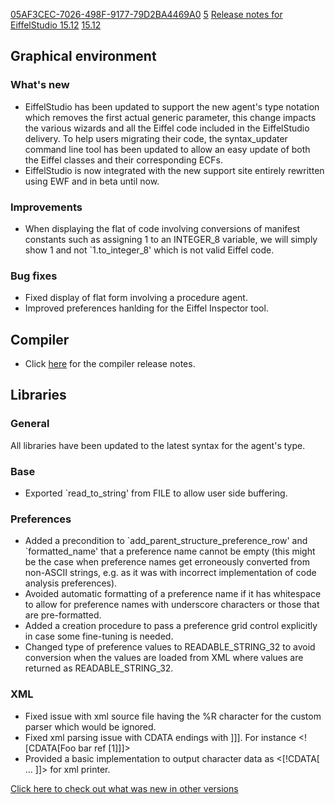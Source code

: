 [[Property:uuid|05AF3CEC-7026-498F-9177-79D2BA4469A0]]
[[Property:weight|5]]
[[Property:title|Release notes for EiffelStudio 15.12]]
[[Property:link_title|15.12]]
==Graphical environment==

===What's new===
* EiffelStudio has been updated to support the new agent's type notation which removes the first actual generic parameter, this change impacts the various wizards and all the Eiffel code included in the EiffelStudio delivery. To help users migrating their code, the syntax_updater command line tool has been updated to allow an easy update of both the Eiffel classes and their corresponding ECFs.
* EiffelStudio is now integrated with the new support site entirely rewritten using EWF and in beta until now.

===Improvements===
* When displaying the flat of code involving conversions of manifest constants such as assigning 1 to an INTEGER_8 variable, we will simply show 1 and not `1.to_integer_8' which is not valid Eiffel code.

===Bug fixes===
* Fixed display of flat form involving a procedure agent.
* Improved preferences hanlding for the Eiffel Inspector tool.

==Compiler==
* Click [[Major changes between ISE Eiffel 15.08 and ISE Eiffel 15.12|here]] for the compiler release notes.

==Libraries==
===General===
All libraries have been updated to the latest syntax for the agent's type.

===Base===
* Exported `read_to_string' from FILE to allow user side buffering.

===Preferences===
* Added a precondition to `add_parent_structure_preference_row' and `formatted_name' that a preference name cannot be empty (this might be the case when preference names get erroneously converted from non-ASCII strings, e.g. as it was with incorrect implementation of code analysis preferences).
* Avoided automatic formatting of a preference name if it has whitespace to allow for preference names with underscore characters or those that are pre-formatted.
* Added a creation procedure to pass a preference grid control explicitly in case some fine-tuning is needed.
* Changed type of preference values to READABLE_STRING_32 to avoid conversion when the values are loaded from XML where values are returned as READABLE_STRING_32.

===XML===
* Fixed issue with xml source file having the %R character for the custom parser which would be ignored.
* Fixed xml parsing issue with CDATA endings with ]]]. For instance <![CDATA[Foo bar ref [1]]]>
* Provided a basic implementation to output character data as <[!CDATA[ ... ]]> for xml printer.
[[EiffelStudio release notes|Click here to check out what was new in other versions]]

